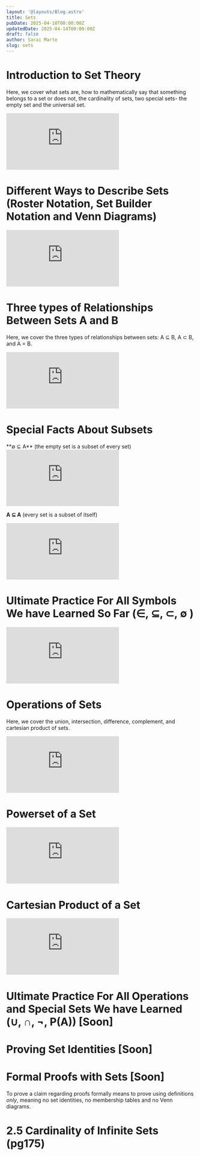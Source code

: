 ```yaml
---
layout: '@layouts/Blog.astro'
title: Sets
pubDate: 2025-04-10T00:00:00Z 
updatedDate: 2025-04-14T00:00:00Z 
draft: false
author: Sarai Marte
slug: sets
---
```



# Introduction to Set Theory 

Here, we cover what sets are, how to mathematically say that something belongs to a set or does not, the cardinality of sets, two special sets- the empty set and the universal set.  

<iframe src="https://www.youtube.com/embed/WwU-Tu6lRZo?si=RcCekLomB4WOmaZX&amp;start=5" title="YouTube video player" frameborder="0" allow="accelerometer; autoplay; clipboard-write; encrypted-media; gyroscope; picture-in-picture; web-share" referrerpolicy="strict-origin-when-cross-origin" allowfullscreen></iframe>

# Different Ways to Describe Sets (Roster Notation, Set Builder Notation and Venn Diagrams) 

<iframe src="https://www.youtube.com/embed/ILQlvjIFITI?si=tI267_kjowhthS7v&amp;start=5" title="YouTube video player" frameborder="0" allow="accelerometer; autoplay; clipboard-write; encrypted-media; gyroscope; picture-in-picture; web-share" referrerpolicy="strict-origin-when-cross-origin" allowfullscreen></iframe>

# Three types of Relationships Between Sets A and B 

Here, we cover the three types of relationships between sets: A ⊆ B, A ⊂ B, and A = B.

<iframe src="https://www.youtube.com/embed/iS_yQZstz8g?si=_isvDeSDw9cjtgwj&amp;start=5" title="YouTube video player" frameborder="0" allow="accelerometer; autoplay; clipboard-write; encrypted-media; gyroscope; picture-in-picture; web-share" referrerpolicy="strict-origin-when-cross-origin" allowfullscreen></iframe>

# Special Facts About Subsets

<RuleBox>
**∅ ⊆ A** (the empty set is a subset of every set) 
<iframe src="https://www.youtube.com/embed/fVlK7jR38c4?si=mEFyEThIUNveMffL&amp;start=5" title="YouTube video player" frameborder="0" allow="accelerometer; autoplay; clipboard-write; encrypted-media; gyroscope; picture-in-picture; web-share" referrerpolicy="strict-origin-when-cross-origin" allowfullscreen></iframe>

**A ⊆ A** (every set is a subset of itself)
<iframe src="https://www.youtube.com/embed/x_oxWqhOgP8?si=LYkeYdKLkQGGYFir&amp;start=5" title="YouTube video player" frameborder="0" allow="accelerometer; autoplay; clipboard-write; encrypted-media; gyroscope; picture-in-picture; web-share" referrerpolicy="strict-origin-when-cross-origin" allowfullscreen></iframe>

</RuleBox>

# Ultimate Practice For All Symbols We have Learned So Far (∈, ⊆, ⊂, ∅ )

<iframe src="https://www.youtube.com/embed/zcjYXG0C_-g?si=TFkozzEXFNUz0cNN&amp;start=5" title="YouTube video player" frameborder="0" allow="accelerometer; autoplay; clipboard-write; encrypted-media; gyroscope; picture-in-picture; web-share" referrerpolicy="strict-origin-when-cross-origin" allowfullscreen></iframe>

# Operations of Sets

Here, we cover the union, intersection, difference, complement, and cartesian product of sets.

<iframe src="https://www.youtube.com/embed/6mPaHF-Gg9k?si=jB9i0KCYBp8NZjre&amp;start=5" title="YouTube video player" frameborder="0" allow="accelerometer; autoplay; clipboard-write; encrypted-media; gyroscope; picture-in-picture; web-share" referrerpolicy="strict-origin-when-cross-origin" allowfullscreen></iframe>

# Powerset of a Set

<iframe src="https://www.youtube.com/embed/mxRzDBz3b2M?si=StR3u4rmhO0B-I8o&amp;start=5" title="YouTube video player" frameborder="0" allow="accelerometer; autoplay; clipboard-write; encrypted-media; gyroscope; picture-in-picture; web-share" referrerpolicy="strict-origin-when-cross-origin" allowfullscreen></iframe>

# Cartesian Product of a Set 

<iframe src="https://www.youtube.com/embed/0iJdFON1tB8?si=A-Agl8uxBW6hn10U&amp;start=5" title="YouTube video player" frameborder="0" allow="accelerometer; autoplay; clipboard-write; encrypted-media; gyroscope; picture-in-picture; web-share" referrerpolicy="strict-origin-when-cross-origin" allowfullscreen></iframe>

# Ultimate Practice For All Operations and Special Sets We have Learned (∪, ∩, ¬, P(A)) [Soon] 

# Proving Set Identities [Soon]

# Formal Proofs with Sets [Soon]

To prove a claim regarding proofs formally means to prove using definitions *only*, meaning no set identities, no membership tables and no Venn diagrams.

# 2.5 Cardinality of Infinite Sets  (pg175)
	
